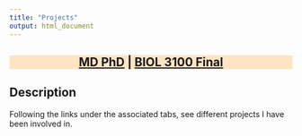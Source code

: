 ```yaml
---
title: "Projects"
output: html_document
---
```

<h3 style="background-color:bisque;text-align:center;font-size:150%;">[MD PhD](https://pbischoff3.github.io/Projects/MD_PhD) | [BIOL 3100 Final](https://pbischoff3.github.io/Projects/BIOL_3100) </h3>

## Description

Following the links under the associated tabs, see different projects I have been involved in. 


